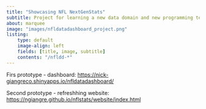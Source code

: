 ```yaml
---
title: "Showcasing NFL NextGenStats"
subtitle: Project for learning a new data domain and new programming techniques, including shiny modules.
about: marquee
image: "images/nfldatadashboard_project.png"
listing:
    type: default
    image-align: left
    fields: [title, image, subtitle]
    contents: "/nfldd-*"
---
```


Firs prototype - dashboard: [https://nick-giangreco.shinyapps.io/nfldatadashboard/](https://nick-giangreco.shinyapps.io/nfldatadashboard/)

Second prototype - refreshhing website: [https://ngiangre.github.io/nflstats/website/index.html](https://ngiangre.github.io/nflstats/website/index.html)
